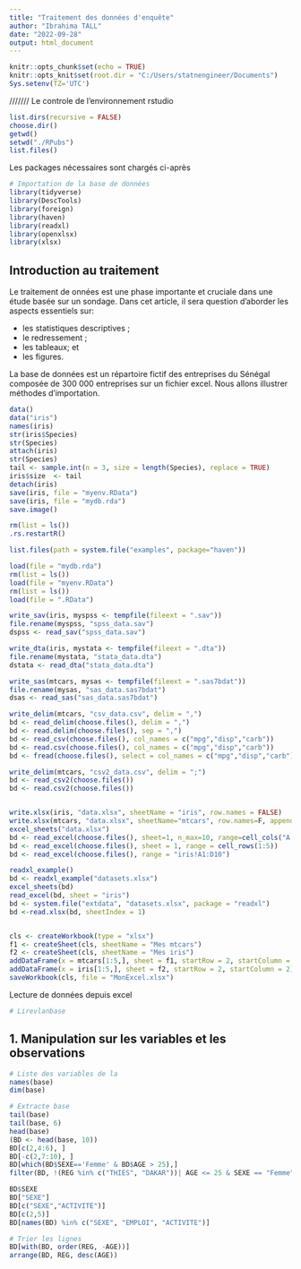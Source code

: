 ---
title: "Traitement des données d'enquête"
author: "Ibrahima TALL"
date: "2022-09-28"
output: html_document
---

```{r setup, include=FALSE}
knitr::opts_chunk$set(echo = TRUE)
knitr::opts_knit$set(root.dir = "C:/Users/statnengineer/Documents")
Sys.setenv(TZ='UTC')

```
///////
Le controle de l'environnement rstudio

```{r system}
list.dirs(recursive = FALSE)
choose.dir()
getwd()
setwd("./RPubs")
list.files()

```

Les packages nécessaires sont chargés ci-après 

```{r packages, echo=FALSE, include=FALSE}
# Importation de la base de données
library(tidyverse)
library(DescTools)
library(foreign)
library(haven)
library(readxl)
library(openxlsx)
library(xlsx)
```

## Introduction au traitement 

Le traitement de onnées est une phase importante et cruciale dans une étude basée sur un sondage. Dans cet article, il sera question d'aborder les aspects essentiels sur:

 - les statistiques descriptives ;
 - le redressement ;
 - les tableaux; et
 - les figures.

La base de données est un répartoire fictif des entreprises du Sénégal composée de 300 000 entreprises sur un fichier excel. Nous allons illustrer méthodes d'importation. 

```{r import-export, echo=FALSE}
data()
data("iris")
names(iris)
str(iris$Species)
str(Species)
attach(iris)
str(Species)
tail <- sample.int(n = 3, size = length(Species), replace = TRUE)
iris$size  <- tail
detach(iris)
save(iris, file = "myenv.RData")
save(iris, file = "mydb.rda")
save.image()

rm(list = ls())
.rs.restartR()

list.files(path = system.file("examples", package="haven"))

load(file = "mydb.rda")
rm(list = ls())
load(file = "myenv.RData")
rm(list = ls())
load(file = ".RData")

write_sav(iris, myspss <- tempfile(fileext = ".sav"))
file.rename(myspss, "spss_data.sav")
dspss <- read_sav("spss_data.sav")

write_dta(iris, mystata <- tempfile(fileext = ".dta"))
file.rename(mystata, "stata_data.dta")
dstata <- read_dta("stata_data.dta")

write_sas(mtcars, mysas <- tempfile(fileext = ".sas7bdat"))
file.rename(mysas, "sas_data.sas7bdat")
dsas <- read_sas("sas_data.sas7bdat")

write_delim(mtcars, "csv_data.csv", delim = ",")
bd <- read_delim(choose.files(), delim = ",")
bd <- read.delim(choose.files(), sep = ",")
bd <- read_csv(choose.files(), col_names = c("mpg","disp","carb"))
bd <- read.csv(choose.files(), col_names = c("mpg","disp","carb"))
bd <- fread(choose.files(), select = col_names = c("mpg","disp","carb"))

write_delim(mtcars, "csv2_data.csv", delim = ";")
bd <- read_csv2(choose.files())
bd <- read.csv2(choose.files())


write.xlsx(iris, "data.xlsx", sheetName = "iris", row.names = FALSE)
write.xlsx(mtcars, "data.xlsx", sheetName="mtcars", row.names=F, append = T)
excel_sheets("data.xlsx")
bd <- read_excel(choose.files(), sheet=1, n_max=10, range=cell_cols("A:D"))
bd <- read_excel(choose.files(), sheet = 1, range = cell_rows(1:5))
bd <- read_excel(choose.files(), range = "iris!A1:D10")

readxl_example()
bd <- readxl_example("datasets.xlsx")
excel_sheets(bd)
read_excel(bd, sheet = "iris")
bd <- system.file("extdata", "datasets.xlsx", package = "readxl")
bd <-read.xlsx(bd, sheetIndex = 1)


cls <- createWorkbook(type = "xlsx")
f1 <- createSheet(cls, sheetName = "Mes mtcars")
f2 <- createSheet(cls, sheetName = "Mes iris")
addDataFrame(x = mtcars[1:5,], sheet = f1, startRow = 2, startColumn = 2)
addDataFrame(x = iris[1:5,], sheet = f2, startRow = 2, startColumn = 2)
saveWorkbook(cls, file = "MonExcel.xlsx")
```

Lecture de données depuis excel

```{r tableaux}
# Lirevlanbase
```


## 1. Manipulation sur les variables et les observations

```{r carateristic}
# Liste des variables de la
names(base)
dim(base)
```

```{r part-obs}
# Extracte base
tail(base)
tail(base, 6)
head(base)
(BD <- head(base, 10))
BD[c(2,4:6), ]
BD[-c(2,7:10), ]
BD[which(BD$SEXE=='Femme' & BD$AGE > 25),]
filter(BD, !(REG %in% c("THIES", "DAKAR"))| AGE <= 25 & SEXE == "Femme")

```


```{r pvars}
BD$SEXE
BD["SEXE"]
BD[c("SEXE","ACTIVITE")]
BD[c(2,5)]
BD[names(BD) %in% c("SEXE", "EMPLOI", "ACTIVITE")]

```


```{r trier}
# Trier les lignes
BD[with(BD, order(REG, -AGE))]
arrange(BD, REG, desc(AGE))
```

